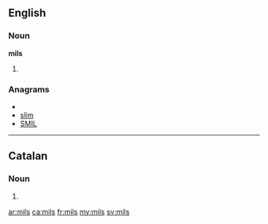 ==English==

===Noun===
'''mils'''

# {{plural of|[[mil]]}}

===Anagrams===
* {{alphagram|ilms}}
* [[slim#English|slim]]
* [[SMIL#English|SMIL]]

----

==Catalan==

===Noun===
{{ca-noun-form|m|p}}

# {{ca-plural of|mil}}

[[ar:mils]]
[[ca:mils]]
[[fr:mils]]
[[my:mils]]
[[sv:mils]]